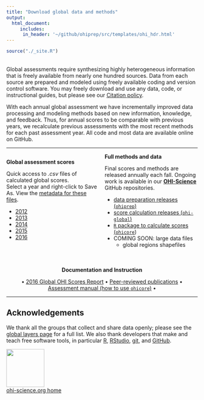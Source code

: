 ```yaml
---
title: "Download global data and methods"
output: 
  html_document:
     includes: 
      in_header: '~/github/ohiprep/src/templates/ohi_hdr.html'
---
```


```r
source("./_site.R")
```
<!---From http://stackoverflow.com/questions/31753897/2-column-section-in-r-markdown:
Put in your css file or directly in rmarkdown--->
<style>
  .col2 {
    columns: 2 200px;         /* number of columns and width in pixels*/
    -webkit-columns: 2 200px; /* chrome, safari */
    -moz-columns: 2 200px;    /* firefox */
  }
</style>

<br>
Global assessments require synthesizing highly heterogeneous information that is freely available from nearly one hundred sources. Data from each source are prepared and modeled using freely available coding and version control software. You may freely download and use any data, code, or instructional guides, but please see our [Citation policy](http://ohi-science.org/citation-policy/).  

With each annual global assessment we have incrementally improved data processing and modeling methods based on new information, knowledge, and feedback. Thus, for annual scores to be comparable with previous years, we recalculate previous assessments with the most recent methods for each past assessment year. All code and most data are available online on GitHub.  

-----

<div class="col2">
**Global assessment scores**

Quick access to *.csv* files of calculated global scores.  
Select a year and right-click to Save As. View the [metadata for these files](https://github.com/OHI-Science/ohi-global/blob/draft/global2016/Reporting/data#global-scores-metadata).

- [2012](https://raw.githubusercontent.com/OHI-Science/ohi-global/draft/global2016/Reporting/data/scores_eez2012.csv)
- [2013](https://raw.githubusercontent.com/OHI-Science/ohi-global/draft/global2016/Reporting/data/scores_eez2013.csv)
- [2014](https://raw.githubusercontent.com/OHI-Science/ohi-global/draft/global2016/Reporting/data/scores_eez2014.csv)
- [2015](https://raw.githubusercontent.com/OHI-Science/ohi-global/draft/global2016/Reporting/data/scores_eez2015.csv)
- [2016](https://raw.githubusercontent.com/OHI-Science/ohi-global/draft/global2016/Reporting/data/scores_eez2016.csv)

**Full methods and data**

Final scores and methods are released annually each fall. Ongoing work is available in our [**OHI-Science**](https://github.com/OHI-Science) GitHub repositories.

- [data preparation releases (`ohiprep`)](https://github.com/OHI-Science/ohiprep/releases) <!---TODO: change link Mel will move globalprep into a new repo: ohi-global-prep --->
- [score calculation releases (`ohi-global`)](https://github.com/OHI-Science/ohi-global/releases)
- [`R` package to calculate scores (`ohicore`](https://github.com/OHI-Science/ohicore/releases))
- COMING SOON: large data files
    - global regions shapefiles
</div>

<br>

<center>
**Documentation and Instruction**

• [2016 Global OHI Scores Report](https://github.com/OHI-Science/ohi-science.github.io/raw/master/assets/downloads/other/2016_Global_OHI_Scores_Report_compressed.pdf) • [Peer-reviewed publications](http://ohi-science.org/resources/publications/) • [Assessment manual (how to use `ohicore`)](http://ohi-science.org/manual) •
</center>

---- 

## Acknowledgements

We thank all the groups that collect and share data openly; please see the [global layers page](https://github.com/OHI-Science/ohi-global/layers.html) for a full list. We also thank developers that make and teach free software tools, in particular [R](https://cran.r-project.org/), [RStudio](https://www.rstudio.com), [git](https://git-scm.com/), and [GitHub](https://github.com/). 

[<img src="https://docs.google.com/drawings/d/1633uvIYgsBhiKBddQAaTlvYDJgOK1uiDB6wkooNyhFc/pub?w=576&h=288" width="100px">](http://ohi-science.org)  
[ohi-science.org home](http://ohi-science.org)


